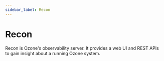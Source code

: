 ```yaml
---
sidebar_label: Recon
---
```


# Recon


Recon is Ozone's observability server. It provides a web UI and REST APIs to gain insight about a running Ozone system.

<DocCardList/>
